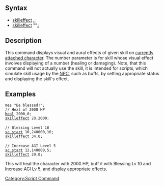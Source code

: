 == Syntax ==
* [[skilleffect]] <skill id>,<number>;
* [[skilleffect]] "<skill name>",<number>;

== Description ==
This command displays visual and aural effects of given skill on [[RID|currently attached character]]. The number parameter is for skill whose visual effect involves displaying of a number (healing or damaging). Note, that this command will not actually use the skill, it is intended for scripts, which simulate skill usage by the [[NPC]], such as buffs, by setting appropriate status and displaying the skill's effect.

== Examples ==
 [[mes]] "Be blessed!";
 // Heal of 2000 HP
 [[heal]] 2000,0;
 [[skilleffect]] 28,2000;
 
 // Blessing Level 10
 [[sc_start]] 10,240000,10;
 [[skilleffect]] 34,0;
 
 // Increase AGI Level 5
 [[sc_start]] 12,140000,5;
 [[skilleffect]] 29,0;

This will heal the character with 2000 HP, buff it with Blessing Lv 10 and Increase AGI Lv 5, and display appropriate effects.

[[Category:Script Command]]